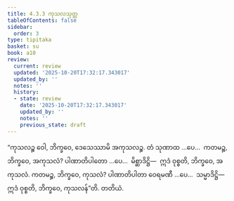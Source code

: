 ```yaml
---
title: 4.3.3 ကုသလသုတ္တ
tableOfContents: false
sidebar:
  order: 3
type: tipitaka
basket: su
book: a10
review:
  current: review
  updated: '2025-10-20T17:32:17.343017'
  updated_by: ''
  notes: ''
  history:
  - state: review
    date: '2025-10-20T17:32:17.343017'
    updated_by: ''
    notes: ''
    previous_state: draft
---
```



<DynamicBreadcrumb />


<ReviewStatus review={frontmatter.review} showDetails={true} />

<HypothesisAnnotation frontmatter={frontmatter} />

<Division number="180" book="a10" e="ch" v="17" p="483">

<Paragraph number="1327" book="a10">
“ကုသလဉ္စ ဝေါ, ဘိက္ခဝေ, ဒေသေဿာမိ အကုသလဉ္စ. တံ သုဏာထ …ပေ…  ကတမဉ္စ, ဘိက္ခဝေ, အကုသလံ? ပါဏာတိပါတော …ပေ…  မိစ္ဆာဒိဋ္ဌိ—  ဣဒံ ဝုစ္စတိ, ဘိက္ခဝေ, အကုသလံ.
</Paragraph>

<Paragraph number="1328" book="a10">
ကတမဉ္စ, ဘိက္ခဝေ, ကုသလံ? ပါဏာတိပါတာ ဝေရမဏီ …ပေ…  သမ္မာဒိဋ္ဌိ—  ဣဒံ ဝုစ္စတိ, ဘိက္ခဝေ, ကုသလန်”တိ.

</Paragraph>
</Division>

<Paragraph number="1329" type="center" book="a10">
တတိယံ.
</Paragraph>